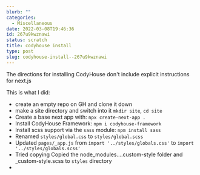 ```yaml
---
blurb: ""
categories:
  - Miscellaneous
date: 2022-03-08T19:46:36
id: 267u9kwznawi
status: scratch
title: codyhouse install
type: post
slug: codyhouse-install--267u9kwznawi
---
```


The directions for installing CodyHouse don't include explicit instructions for next.js

This is what I did:

- create an empty repo on GH and clone it down
- make a site directory and switch into it `mkdir site`, `cd site`
- Create a base next app with: `npx create-next-app .`
- Install CodyHouse Framework: `npm i codyhouse-framework`
- Install scss support via the `sass` module: `npm install sass`
- Renamed `styles/global.css` to `styles/global.scss`
- Updated `pages/_app.js` from `import '../styles/globals.css'` to `import '../styles/globals.scss'`
- Tried copying Copied the node_modules....custom-style folder and _custom-style.scss to `styles` directory 
- 